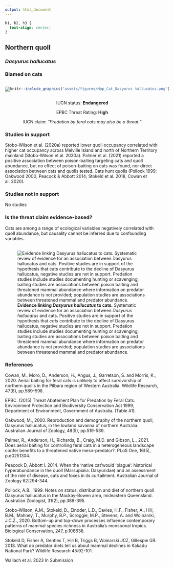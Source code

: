 ```yaml
---
output: html_document
---
```

```css
h1, h2, h3 {
  text-align: center;
}
```

## **Northern quoll**
### *Dasyurus hallucatus*
### Blamed on cats

:::: {style="display: flex;"}

[![](assets/photos/Dasyurus hallucatus.png)](https://www.inaturalist.org/photos/20298309?size=original)

::: {}

:::

::: {}
  ```r
  knitr::include_graphics("assets/figures/Map_Cat_Dasyurus hallucatus.png")
  ```
:::

::::
<center>
IUCN status: **Endangered**

EPBC Threat Rating: **High**

IUCN claim: *"Predation by feral cats may also be a threat."*

</center>

### Studies in support

Stobo-Wilson et al. (2020a) reported lower quoll occupancy correlated with higher cat occupancy across Melville Island and north of Northern Territory mainland (Stobo-Wilson et al. 2020a). Palmer et al. (2021) reported a positive association between poison-baiting targeting cats and quoll abundance, but no effect of poison-baiting on cats was found, nor direct association between cats and quolls tested. Cats hunt quolls (Pollock 1999; Oakwood 2000; Peacock & Abbott 2014; Stokeld et al. 2018; Cowan et al. 2020).

### Studies not in support

No studies

### Is the threat claim evidence-based?

Cats are among a range of ecological variables negatively correlated with quoll abundance, but causality cannot be inferred due to confounding variables..
<br>
<br>

![**Evidence linking *Dasyurus hallucatus* to cats.** Systematic review of evidence for an association between *Dasyurus hallucatus* and cats. Positive studies are in support of the hypothesis that *cats* contribute to the decline of Dasyurus hallucatus, negative studies are not in support. Predation studies include studies documenting hunting or scavenging; baiting studies are associations between poison baiting and threatened mammal abundance where information on predator abundance is not provided; population studies are associations between threatened mammal and predator abundance.](assets/figures/Main_Evidence_Cat_Dasyurus hallucatus.png)

### References

Cowan, M., Moro, D., Anderson, H., Angus, J., Garretson, S. and Morris, K., 2020. Aerial baiting for feral cats is unlikely to affect survivorship of northern quolls in the Pilbara region of Western Australia. Wildlife Research, 47(8), pp.589-598.

EPBC. (2015) Threat Abatement Plan for Predation by Feral Cats. Environment Protection and Biodiversity Conservation Act 1999, Department of Environment, Government of Australia. (Table A1).

Oakwood, M., 2000. Reproduction and demography of the northern quoll, Dasyurus hallucatus, in the lowland savanna of northern Australia. Australian Journal of Zoology, 48(5), pp.519-539.

Palmer, R., Anderson, H., Richards, B., Craig, M.D. and Gibson, L., 2021. Does aerial baiting for controlling feral cats in a heterogeneous landscape confer benefits to a threatened native meso-predator?. PLoS One, 16(5), p.e0251304.

Peacock D, Abbott I. 2014. When the ‘native cat’would ‘plague’: historical hyperabundance in the quoll (Marsupialia: Dasyuridae) and an assessment of the role of disease, cats and foxes in its curtailment. Australian Journal of Zoology 62:294-344.

Pollock, A.B., 1999. Notes on status, distribution and diet of northern quoll Dasyurus hallucatus in the Mackay-Bowen area, mideastern Queensland. Australian Zoologist, 31(2), pp.388-395.

Stobo-Wilson, A.M., Stokeld, D., Einoder, L.D., Davies, H.F., Fisher, A., Hill, B.M., Mahney, T., Murphy, B.P., Scroggie, M.P., Stevens, A. and Woinarski, J.C.Z., 2020. Bottom-up and top-down processes influence contemporary patterns of mammal species richness in Australia's monsoonal tropics. Biological Conservation, 247, p.108638.

Stokeld D, Fisher A, Gentles T, Hill B, Triggs B, Woinarski JCZ, Gillespie GR. 2018. What do predator diets tell us about mammal declines in Kakadu National Park? Wildlife Research 45:92-101.

Wallach et al. 2023 In Submission

